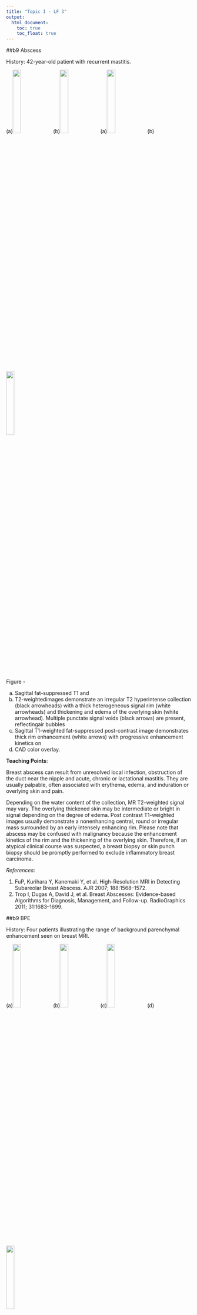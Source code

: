 ```yaml
---
title: "Topic I - LF 3"
output:
  html_document: 
    toc: true
    toc_float: true
---
```


##b9 Abscess

History: 42-year-old patient with recurrent mastitis. 

(a)<img src="images/LF3/b9_abscess/a1a.tif" style="width:21%">
(b)<img src="images/LF3/b9_abscess/a1b.tif" style="width:21%">
(a)<img src="images/LF3/b9_abscess/a1c.tif" style="width:21%">
(b)<img src="images/LF3/b9_abscess/a1d.tif" style="width:21%">

Figure -

a) Sagittal fat-suppressed T1 and 
b) T2-weightedimages demonstrate an irregular T2 hyperintense collection (black arrowheads) with a thick heterogeneous signal rim (white arrowheads) and thickening and edema of the overlying skin (white arrowhead).  Multiple punctate signal voids (black arrows) are present, reflectingair bubbles
c) Sagittal T1-weighted fat-suppressed post-contrast image demonstrates thick rim enhancement (white arrows) with progressive enhancement kinetics on 
d) CAD color overlay.

**Teaching Points**: 

Breast abscess can result from unresolved local infection, obstruction of the duct near the nipple and acute, chronic or lactational mastitis. They are usually palpable, often associated with erythema, edema, and induration or overlying skin and pain.

Depending on the water content of the collection, MR T2-weighted signal may vary. The overlying thickened skin may be intermediate or bright in signal depending on the degree of edema. Post contrast T1-weighted images usually demonstrate a nonenhancing central, round or irregular mass surrounded by an early intensely enhancing rim.  Please note that abscess may be confused with malignancy because the enhancement kinetics of the rim and the thickening of the overlying skin. Therefore, if an atypical clinical course was suspected, a breast biopsy or skin punch biopsy should be promptly performed to exclude inflammatory breast carcinoma.  

*References*: 

1)	FuP, Kurihara Y, Kanemaki Y, et al. High-Resolution MRI in Detecting Subareolar Breast Abscess. AJR 2007; 188:1568–1572. 
2)	Trop I, Dugas A, David J, et al. Breast Abscesses: Evidence-based Algorithms for Diagnosis, Management, and Follow-up. RadioGraphics 2011; 31:1683–1699. 

##b9 BPE

History:  Four patients illustrating the range of background parenchymal enhancement seen on breast MRI. 

(a)<img src="images/LF3/b9_BPE/a1a.tif" style="width:21%">
(b)<img src="images/LF3/b9_BPE/a1b.tif" style="width:21%">
(c)<img src="images/LF3/b9_BPE/a1c.tif" style="width:21%">
(d)<img src="images/LF3/b9_BPE/a1d.tif" style="width:21%">

Figure 
a) Sagittal post-contrast 3D MIP image of the left breast demonstrates minimal background parenchymal enhancement. 
b) Sagittal post-contrast 3D MIP image of the right breast demonstrates mild background parenchymal enhancement.
c) Sagittal post-contrast 3D MIP image of the right breast demonstrates moderate background parenchymal enhancement.
d) Sagittal post-contrast 3D MIP image of the right breast demonstrates marked background parenchymal enhancement.


**Teaching points**:  
The fifth edition of the ACR BI-RADS (Breast Imaging Reporting and Data System) Atlas, recommends the amount of BPE be categorized in the MRI report as “minimal”, “mild”, “moderate”, and “marked” to describe the volume and intensity of the BPE. Research into the association of BPE and breast cancer risk indicates likely increased risk for breast cancer which may be as high (3-4x) as more established risk associated with mammographic dense breasts.   

*References*:

1) Giess CS, Yeh ED, Raza S, Birdwell RL. Background parenchymal enhancement at breast MR imaging: normal patterns, diagnostic challenges, and potential for false-positive and false-negative interpretation. Radiographics. 2014;34(1):234-247. 
2) Morris EA, Comstock CE, Lee CH, et al. ACR BI-RADS® Magnetic Resonance Imaging. In: ACR BI-RADS® Atlas, Breast Imaging Reporting and Data System. Reston, VA, American College of Radiology; 2013.
3) King V, Brooks JD, Bernstein JL, Reiner AS, Pike MC, Morris EA. Background parenchymal enhancement at breast MR imaging and breast cancer risk. Radiology. 2011;260(1):50-60. 

##b9 brca cellulitis

History: 51-year-old woman undergoing high risk screening MRI. 

(a)<img src="images/LF3/b9_brca_cellulitis/1A.tif" style="width:40%">
(b)<img src="images/LF3/b9_brca_cellulitis/a1B.tif" style="width:40%">

Figure:

a) Large field of view axial T2-weighted fat-suppressed and 
b) post-contrast subtraction images demonstrate edema and subcutaneous enhancement in the right lateral breast (arrows).  

**Teaching Points**: 

Our case demonstrates an abnormal signal along the skin in the region of the right axillary tail with associated underlying prominent lymph nodes which was consistent with focal area of cellulitis.  It is important to correlate clinically, specifically in high risk patients, with history and physical examination to exclude malignancy.  If an atypical presentation was suspected, punch biopsy should be obtained. 
Also noted in this case, signal void artifact caused by an oversized field of view (FOV). Optimally, FOV should be limited to the area of the breasts while ensuring adequate coverage of the area of interest.  A small FOV may reduce signal, results in inadequate coverage of breast tissue leading to wraparound artifact. Conversely, an oversized FOV will increase pixel size, includes extramammary organs in the examination and results in signal void artifact within the thorax. 

*References*: 

1)	Harvey JA, Hendrick RE, Coll JM, et al.  Breast MR Imaging Artifacts: How to Recognize and Fix Them. RadioGraphics 2007; 27:S131–S145
2)	Yitta S, Joe BN, Wisner DJ, et al. Recognizing Artifacts and Optimizing Breast MRI at 1.5 and 3 T. American Journal of Roentgenology. 2013; 200: W673-W682.

## b9 hem duct
History: 44-year-old woman undergoing high risk screening breast MRI. 

(a)<img src="images/LF3/b9_hem_duct/a1a.tif" style="width:28%">
(b)<img src="images/LF3/b9_hem_duct/a1b.tif" style="width:28%">
(c)<img src="images/LF3/b9_hem_duct/a1c.tif" style="width:28%">

Figure - Intraductal proteinaceous/hemorrhagic material

a) Sagittal T1-weighted fat-suppressed pre-contrast image demonstrates segmentally distributed linear high signal (arrows) in the lower breast. Although one could mistake the high signal in this region on 
b) the sagittal T1-weighted fat-suppressed post-contrast image for enhancement
c) the post-contrast subtraction image shows that no enhancement is actually present..

**Teaching Points**: 

Normal ducts are usually invisible on MR imaging as they blend in within the background parenchyma. In cases of inflammation, infection or obstruction, protein or blood filled ducts will be visible on non-enhanced T1-weighted images as high-signal-intensity branching tubular structures without an associated enhancement.  Therefore, subtraction images are very helpful and must be reviewed when pre-contrast images demonstrate hyperintense ductal pattern to exclude abnormal enhancement. Otherwise, subtle areas of ductal wall enhancement may be overlooked and a potential underlying carcinoma can be missed. 

*References*: 

1)	Ferris-James D, Iuanow E, Mehta T, Shaheen R, et al. Imaging Approaches to Diagnosis and Management of Common Ductal Abnormalities. RadioGraphics 2012; 32:1009–1030
2)	Raza S, Birdwell R. Specialty Imaging. Breast MRI: a comprehensive imaging guide/ first edition. ISBN 978-1-931884-17-4

#b9 lipoma

History:  46-year-old woman with a palpable right breast lump and a  negative mammographic and sonographic workup. MRI was performed for further evaluation. 

(a)<img src="images/LF3/b9_lipoma/a1a.tif" style="width:28%">
(b)<img src="images/LF3/b9_lipoma/a1b.tif" style="width:28%">
(c)<img src="images/LF3/b9_lipoma/a1c.tif" style="width:28%">
(d)<img src="images/LF3/b9_lipoma/a1d.tif" style="width:28%">

Figure

a) Sagittal T1-weighted  image of the right breast shows an oval circumscribed mass (arrow) that is isointense to fat. The fat suppressed images 
b) sagittal T2-weighted fat-suppressed
c) sagittal T1-weighted fat-suppressed post-contrast, and 
d) axial T1-weighted fat-suppressed post-contrast] all show the mass to be hypointense to the breast fat.
* Post-contrast images (c,d) show it to non-enhancing. Post lumptectomy changes are incidentally noted in the left breast.


**Teaching points**: 

Lipomas are one of the most common mesenchymal tumors that closely resemble fat and can occur in almost any part of the body. In addition to fat, lipomas may contain internal fibrous connective tissue. Lipomas are benign encapsulated masses occurring in 2.1 per 100 people. Clinically, lipomas are usually small and asymptomatic, but may be large enough to present as a clinical mass or cause breast asymmetry and enlargement. Diagnostic dilemmas can arise as lipomas may be difficult to appreciate in fatty breast tissue. Lipomas will typically be radiolucent on radiography/mammography, hyperechoic on ultrasound and fat attenuation on CT. On MRI, lipomas will mirror signal intensity of fat on all pulse sequences and will not contrast enhance, with exception of the surrounding fibrous capsule as illustrated on this case.

*References*:

1) Ramirez-Montano L, Vargas-Tellez E, Dajer-Fadel WL, Maceda SE. Giant lipoma of the breast. Arch Plast Surg. 2013; 40: 244-246.
Murphey MD, Carroll JF, Flemming DJ,  Pope TL, Gannon FH, Kransdorf MJ. From the archives of AFIP: benign musculoskeletal lipomatous lesions. Radiographics. 2004; 24:1433-1466.

##b9 intra LN

(a)<img src="images/LF3/b9_lymph_node/a1a.tif" style="width:28%">
(b)<img src="images/LF3/b9_lymph_node/a1b.tif" style="width:28%">

(c)<img src="images/LF3/b9_lymph_node/a1c.tif" style="width:21%">
(d)<img src="images/LF3/b9_lymph_node/a1d.tif" style="width:21%">
(e)<img src="images/LF3/b9_lymph_node/a1e.tif" style="width:21%">
(f)<img src="images/LF3/b9_lymph_node/a1f.tif" style="width:21%">

Figure: 39-year-old woman undergoing high risk screening breast MRI. 

a, b) Sequential axial T1-weighted fat-suppressed post-contrast images demonstrate a homogeneously enhancing mass (arrows) in the outer right breast, which appears oval on one slice and  reniform on the next . The reniform appearance is characteristic of a lymph node
c) A sagittal T1-weighted fat-suppressed post-contrast image through the mass highlights its homogeneous enhancment and reniform shape (arrow). The lymph node (arrows) has low signal on the 
d) T1-weighted image and high signal on the 
e) T2-weighted fat-suppressed image. Its central notch (arrow heads) is isointense to fat on both sequences
f) CAD enhancement kinetics analysis demonstrates a mixed progressive and washout enhancement pattern color coded as yellow and red, respectively.

**Teaching points**: 

Intramammary lymph nodes are separate from the axillary lymph nodes and are completely surrounded by breast tissue, typically in the upper outer quadrant. Approximately 5% of patients undergoing mammography and up to 28% of breast specimens will exhibit these lymph nodes. Characteristic features of a normal intramammary node include a fatty hilum, diameter less than 1 cm, and well circumscribed margins.  An intramammary lymph node may become abnormal and lose its hilum or enlarge secondary to hyperplasia, metastatic disease or inflammation. The MRI appearance of a benign intramammary lymph node is a reniform morphology with fatty hilum. The cortex will be T1 hypointense and T2 hyperintense with rapid, homogeneous enhancement; a type III washout kinetic pattern can be seen as demonstrated in this case.

*References*:

1) Meyer JE, Ferraro FA, Frenna TH et-al. Mammographic appearance of normal intramammary lymph nodes in an atypical location. AJR Am J Roentgenol. 1993;161 (4): 779-80.
2) Ecanow JS, Abe H, Newstead GM, Ecanow DB, Jeske JM. Axillary staging of breast cancer: what the radiologist should know. Radiographics. 2013; 33: 1589-1612.

##b9 round atelectasis

History: 46-year-old patient undergoing high risk screening breast MRI. 

Round atelectasis.

(a)<img src="images/LF3/b9_round_at/a1a.tif" style="width:40%">
(b)<img src="images/LF3/b9_round_at/a1b.tif" style="width:40%">

Figure 1

a, b) Sequential axial T1-weighted fat-suppressed post-contrast images obtained with the patient prone demonstrate an enhancing oval mass (arrow) in the right middle lobe. The mass demonstrates a swirling or comet tail appearance characteristic of round atelectasis. 

(a)<img src="images/LF3/b9_round_at/a2a.tif" style="width:40%">
(b)<img src="images/LF3/b9_round_at/a2b.tif" style="width:40%">

Figure 2 

a,b) Corresponding supine CT images obtained the next day show resolution of the round atelectasiswith some residual scarring (arrows).

**Teaching points**: 

Rounded atelectasis is an uncommon form of peripheral lung collapse that can be associated with asbestos exposure, exudative pleural effusions, post cardiac surgery, pneumothorax or be idiopathic. Rounded atelectasis is usually asymptomatic with minimal to no clinical findings. The two main conditions that rounded atelectasis is encountered is usually incidentally on a healthy patient or on long-term follow up of an asbestos-exposed patient. The typical imaging appearance is a peripheral round, spindle or wedge-shaped opacity with indistinct, irregular borders on radiography. On CT, it will appear as a peripheral round mass adjacent to thickened pleura. Variable contrast enhancement is noted and a classic “comet-tail” sign may be appreciated, composed of swirling confluence of pulmonary vessels. On MRI, rounded atelectasis will be T1 hyperintense to muscle and T1 hypointense to fat and T2 iso to hypotintense to fat with contrast enhancement and “comet-tail” sign, similar to CT. This case illustrates rounded atelectasis with “comet-tail” sign on MRI, likely secondary to a combination of prior scarring in the right middle lobe and prone position. The finding resolved on CT performed the next day with the patient positioned supine; only mild scarring was noted.

*References*:

1) Stathopoulos GT, Karamessini MT, Sotiriadi AE, Pastromas VG. Rounded atelectasis of the lung. Respir Med. 2005; 99(5):615-23.
2) Yamaguchi T, Hayashi K, Ashizawa K, et al. Magnetic resonance imaging of rounded atelectasis. J Thorac Imaging. 1997; 12(3): 188-94.

##b9 SF and SA

History: 36-year-old patient undergoing high risk screening breast MRI. 

(a)<img src="images/LF3/b9_SFSA/a1a.tif" style="width:40%">
(b)<img src="images/LF3/b9_SFSA/a1b.tif" style="width:40%">


Figure

a) Sagittal post-contrast subtraction images without and 
b) with CAD color overlay demonstrate two irregular masses (arrows) in the central right breast with mixed enhancement kinetics. No sonographic correlate was identified.

**Teaching Points**: 

Sclerosing adenosis (SA) and stromal fibrosis (SF) are benign entities that are known to mimic malignancy on clinical examination and radiological imaging. Sclerosing adenosis is present in 12% of benign surgical biopsies. It demonstrates increased numbers of distorted lobules usually accompanied by stromal fibrosis. Mammographically, sclerosing adenosis typically presents as amorphous and pleomorphic calcifications, however it does not seem to present distinctive features on contrast enhanced MRI. Lesions may be depicted as ductal enhancement or as a homogeneously-enhancing oval or round mass with lobulated or angular margins showing rapid early enhancement and delayed persistent or washout kinetics. 
Stromal Fibrosis, on the other hand is defined as proliferation of fibrous tissue replacing normal connective tissue and causing obliteration and atrophy of mammary ducts and lobules. SF has a more variable mammographic and sonographic appearance. Most prevalent MRI features are described in the literature to be round or oval shape, irregular or spiculated margins, rapid or medium rate of initial contrast uptake, and plateau or washout curves.
No further treatment required for either diagnosis if the pathology is concordant with the imaging findings.

*Reference*: 

1)	Cucci E, Santoro A, Di Gesù C, et al.  Sclerosing adenosis of the breast: report of two cases and review of the literature. Pol J Radiol, 2015; 80: 122-127
2)	Taşkın F, Köseoğlu K, Ünsal A, et al. Sclerosing adenosis of the breast: radiologic appearance and efficiency of core needle biopsy. Diagn Interv Radiol 2011; 17:311–316
3)	Lee SJ, Mahoney MC, Khan S. MRI Features of Stromal Fibrosis of the Breast With Histopathologic Correlation. Am J Roentgenol. 2011 Sep;197 (3):755-62.
 





